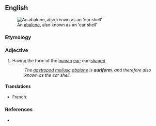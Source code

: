 ==English==
[[Image:AbaloneInside.jpg|thumb|An [[abalone]], also known as an 'ear shell']]

===Etymology===
{{etyl|la|en}} {{m|la|auris||ear}} {{suffix|en||form}}

===Adjective===
{{en-adj}}

# Having the form of the [[human]] [[ear]]; ear-[[shaped]].
#: ''The [[gastropod]] [[mollusc]] [[abalone]] is '''auriform''', and therefore also known as the ear shell.''

====Translations====
{{trans-top}}
* French: {{t+|fr|auriforme}}
{{trans-mid}}
{{trans-bottom}}

===References===
* {{R:Webster 1913}}